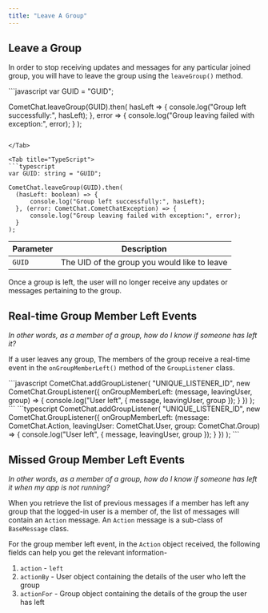 ```yaml
---
title: "Leave A Group"
---
```




## Leave a Group

In order to stop receiving updates and messages for any particular joined group, you will have to leave the group using the `leaveGroup()` method.

<Tabs>
<Tab title="Leave Group">
```javascript
var GUID = "GUID";

CometChat.leaveGroup(GUID).then(
hasLeft => {
  console.log("Group left successfully:", hasLeft);
}, error => {
  console.log("Group leaving failed with exception:", error);
}
);
```

</Tab>

<Tab title="TypeScript">
```typescript
var GUID: string = "GUID";

CometChat.leaveGroup(GUID).then(
  (hasLeft: boolean) => {
      console.log("Group left successfully:", hasLeft);
  }, (error: CometChat.CometChatException) => {
      console.log("Group leaving failed with exception:", error);
  }
);
```

</Tab>

</Tabs>

| Parameter | Description                                  |
| --------- | -------------------------------------------- |
| `GUID`    | The UID of the group you would like to leave |

Once a group is left, the user will no longer receive any updates or messages pertaining to the group.

## Real-time Group Member Left Events

*In other words, as a member of a group, how do I know if someone has left it?*

If a user leaves any group, The members of the group receive a real-time event in the `onGroupMemberLeft()` method of the `GroupListener` class.

<Tabs>
<Tab title="Group Listener">
```javascript
CometChat.addGroupListener(
  "UNIQUE_LISTENER_ID",
  new CometChat.GroupListener({
      onGroupMemberLeft: (message, leavingUser, group) => {
          console.log("User left", { message, leavingUser, group });
      }
  })
);
```

</Tab>

<Tab title="TypeScript">
```typescript
CometChat.addGroupListener(
  "UNIQUE_LISTENER_ID",
  new CometChat.GroupListener({
      onGroupMemberLeft: (message: CometChat.Action, leavingUser: CometChat.User, group: CometChat.Group) => {
          console.log("User left", { message, leavingUser, group });
      }
  })
);
```

</Tab>

</Tabs>

## Missed Group Member Left Events

*In other words, as a member of a group, how do I know if someone has left it when my app is not running?*

When you retrieve the list of previous messages if a member has left any group that the logged-in user is a member of, the list of messages will contain an `Action` message. An `Action` message is a sub-class of `BaseMessage` class.

For the group member left event, in the `Action` object received, the following fields can help you get the relevant information-

1. `action` - `left`
2. `actionBy` - User object containing the details of the user who left the group
3. `actionFor` - Group object containing the details of the group the user has left

